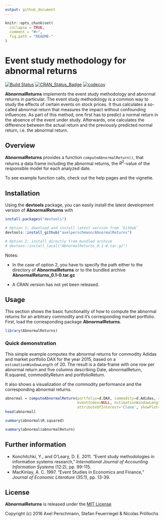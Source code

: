 ```yaml
---
output: github_document
---
```


<!-- README.md is generated from README.Rmd. Please edit that file -->

```r
knitr::opts_chunk$set(
  collapse = TRUE,
  comment = "#>",
  fig.path = "README-"
)
```

# Event study methodology for abnormal returns

[![Build Status](https://travis-ci.com/axelperschmann/AbnormalReturns.svg?token=Kjpsd3qrCAyMxmV9vstj&branch=master)](https://travis-ci.com/axelperschmann/AbnormalReturns)
[![CRAN_Status_Badge](http://www.r-pkg.org/badges/version/AbnormalReturns)](https://cran.r-project.org/package=AbnormalReturns)
[![codecov](https://codecov.io/gh/axelperschmann/AbnormalReturns/branch/master/graph/badge.svg?token=2aoNCDfAgT)](https://codecov.io/gh/axelperschmann/AbnormalReturns)


**AbnormalReturns** implements the event study methodology and abnormal returns in particular. The event study methodology is a common way to study the effects of certain events on stock prices. It thus calculates a so-called abnormal return that measures the impact without confounding influences. As part of this method, one first has to predict a normal return in the absence of the event under study. Afterwards, one calculates the difference between the actual return and the previously predicted normal return, i.e. the abnormal return.

## Overview

**AbnormalReturns** provides a function `computeAbnormalReturn()`, that returns a data frame including the abnormal returns, the $R^2$-value of the responsible model for each analyzed date.

To see example function calls, check out the help pages and the vignette. 


## Installation

Using the **devtools** package, you can easily install the latest development version of **AbnormalReturns** with

```r
install.packages("devtools")

# Option 1: download and install latest version from ‘GitHub’
devtools::install_github("axelperschmann/AbnormalReturns")

# Option 2: install directly from bundled archive
# devtoos::install_local("AbnormalReturns_0.1-0.tar.gz")
```

Notes: 

* In the case of option 2, you have to specify the path either to the directory of **AbnormalReturns** or to the bundled archive **AbnormalReturns_0.1-0.tar.gz**

* A CRAN version has not yet been released.

## Usage

This section shows the basic functionality of how to compute the abnormal returns for an arbitrary commodity and it's corresponding market portfolio. First, load the corresponding package **AbnormalReturns**. 

```r
library(AbnormalReturns)
```

### Quick demonstration

This simple example computes the abnormal returns for commodity Adidas and market portfolio DAX for the year 2015, based on a `estimationWindowLength` of 20.
The result is a data-frame with one row per abnormal return and five columns describing Date, abnormalReturn, R.squared, commodityReturn and portfolioReturn.

It also shows a visualization of the commodity performance and the corresponding abnormal returns.

```r
abnormal = computeAbnormalReturn(portfolio=d.DAX, commodity=d.Adidas, regressionType='OLS',
                                 eventIndex=NULL, estimationWindowLength=20,
                                 attributeOfInterest='Close', showPlot=TRUE)
head(abnormal)

summary(abnormal$R.squared)

summary(abnormal$abnormalReturn)
```

## Further information

* Konchitchki, Y., and O'Leary, D. E. 2011. "Event study methodologies in information systems research," *International Journal of Accounting Information Systems* (12:2), pp. 99-115.
* MacKinlay, A. C. 1997. "Event Studies in Economics and Finance," *Journal of Economic Literature* (35:1), pp. 13-39.

## License

**AbnormalReturns** is released under the [MIT License](https://opensource.org/licenses/MIT)

Copyright (c) 2016 Axel Perschmann, Stefan Feuerriegel & Nicolas Pröllochs
